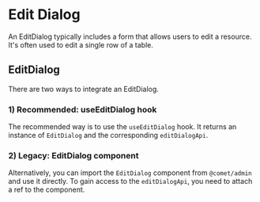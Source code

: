 
<Meta title="Docs/Components/Edit Dialog" />

# Edit Dialog

An EditDialog typically includes a form that allows users to edit a resource.
It's often used to edit a single row of a table.

## EditDialog

There are two ways to integrate an EditDialog.

### 1) Recommended: useEditDialog hook

The recommended way is to use the `useEditDialog` hook.
It returns an instance of `EditDialog` and the corresponding `editDialogApi`.

<Canvas>
    <Story id="stories-components-editdialog-useeditdialog--useeditdialog" />
</Canvas>

### 2) Legacy: EditDialog component

Alternatively, you can import the `EditDialog` component from `@comet/admin` and use it directly.
To gain access to the `editDialogApi`, you need to attach a ref to the component.

<Canvas>
    <Story id="stories-components-editdialog-edit-dialog--edit-dialog" />
</Canvas>
